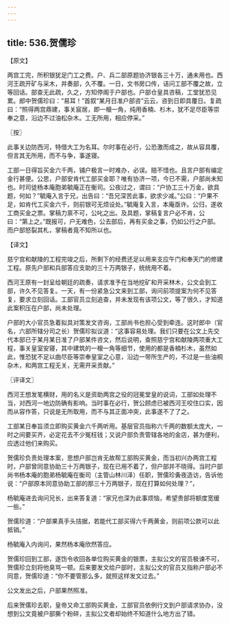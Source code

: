 ```yaml
---
---
---
```

title: 536.贺儒珍
---



【原文】

两宫工完，所积银犹足门工之费。户、兵二部原题协济银各三十万，通未用也。西河王疏开矿与采木，并奏部，久不覆。一日，文书房口传，诘问工部不覆之故，立等回话。部查无此疏，久之，方知停阁于户部也。户部仓皇具咨稿，工堂犹恐见累。郎中贺儒珍曰：“易耳！”首叙“某月日准户部咨”云云，咨到日即具覆日。复疏曰：“照得两宫鼎建，事关宸居，即一榱一角，纯用香楠、杉木，犹不足尽臣等崇奉之意，沿边不过油松杂木。工无所用，相应停采。”

〖按〗

此事关边防西河，特借大工为名耳。尔时事在必行，公恐激而成之，故从容具覆，但言其无所用，而不与争，事遂寝。

工部一日得旨买金六千两，铺户极言一时难办，必误。赔不惜也。且言户部有编定金行甚便。公思，户部安肯代工部买金耶？唯有协济一项，今已不需，户部尚未知也。时司徒杨本庵胞弟毓庵正在衡司。公夜过之，谓曰：“户协工三十万金，欲具题，何如？”毓庵入言于兄，出告曰：“吾兄深苦此事，欲求少减。”公曰：“户果不足，如肯代工买金六千，则前银可无烦设处。”毓庵复入言，本庵亟许。公归，遂收工商买金之票。掌稿力禀不可，公叱之出。及具题，掌稿复言户必不肯，公曰：“第上之。”既报可，户无难色，公去部后，再有买金之事，仍如公行之户部。而户部怒裂其札，掌稿者竟不知所以也。

【译文】

慈宁宫和献陵的工程完竣之后，所剩下的经费还足以用来支应午门和奉天门的修建工程。原先户部和兵部答应支助的三十万两银子，统统用不着。

西河王原有一封呈给朝廷的疏奏，请求准予在当地挖矿和开采林木，公文会到工部，许久不见答复。一天，有一份紧急公文来到工部，询问前项提案为何不见答复，要求立刻回话。工部官员立刻追查，并未发现有该项公文，等了很久，才知道此案积压在户部，尚未处理。

户部的大小官员急着拟具对策发文咨询，工部尚书也担心受到牵连。这时郎中（官名，六部所辖分司之长）贺儒珍拟议道：“这事容易处理。我们只要在公文上先交代本部已于某月某日准了户部某件咨文，然后说明，查照慈宁宫和献陵两项重大工程，事关皇室安寝，其中建筑的一榱一角等细节，使用的都是香楠杉木，虽然如此，惟恐犹不足以曲尽臣等崇奉皇室之心意，沿边一带所生产的，不过是一些油桐杂木，和两宫工程无关，无需开采贡献。”

〖评译文〗

西河王想发笔横财，用的名义是资助两宫之役的冠冕堂皇的说词，工部如处理不当，对西河一地边防确有影响。当时事在必行，贺公顾虑已被西河王咬住口实，因而从容作答，只说是无所取用，而不与其正面冲突，此事遂不了了之。

工部某日奉旨须立即购买黄金六千两听用。基层官员指称六千两的数额太庞大，一时之间要买齐，必定花去不少冤枉钱；又说户部负责管辖各地的金店，甚为便利，应透过他们来购买。

贺儒珍负责处理本案，思想户部岂肯无故帮工部购买黄金，而当初兴办两宫工程时，户部曾同意协助三十万两银子，现在已用不着了，但户部并不晓得。当时户部尚书杨本庵的胞弟杨毓庵在衡司（主管山林川泽）任职，贺儒珍夤夜造访，告诉他说：“户部原本同意协助工部的那三十万两银子，现在打算如何处理？”，

杨毓庵进去询问兄长，出来答复道：“家兄也深为此事烦恼，希望贵部将额度宽缓一些。”

贺儒珍道：“户部果真手头拮据，若能代工部买得六千两黄金，则前项公款可以此抵销。”

杨毓庵入内询问，果然杨本庵欣然答应。

贺儒珍回到工部，遂饬令收回各单位购买黄金的银票，主拟公文的官员极谏不可，贺儒珍立刻将他臭骂一顿。后来要发文给户部时，主拟公文的官员又指称户部必不同意，贺儒珍道：“你不要管那么多，就照这样发文过去。”

公文发出之后，户部果然照准。

后来贺儒珍去职，皇帝又命工部购买黄金，工部官员依例行文到户部请求协办，没想到公文竟被户部撕个粉碎，主拟公文者却始终不知道什么地方出了错。